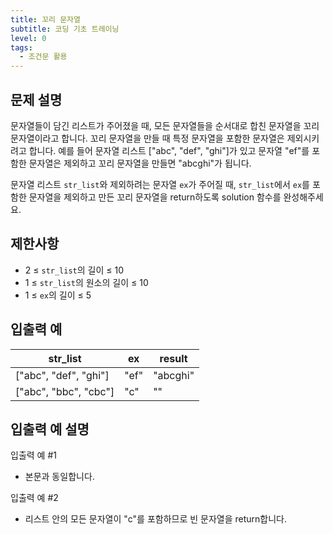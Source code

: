```yaml
---
title: 꼬리 문자열
subtitle: 코딩 기초 트레이닝
level: 0
tags:
  - 조건문 활용
---
```


## 문제 설명

문자열들이 담긴 리스트가 주어졌을 때, 모든 문자열들을 순서대로 합친 문자열을 꼬리 문자열이라고 합니다. 꼬리 문자열을 만들 때 특정 문자열을 포함한 문자열은 제외시키려고 합니다. 예를 들어 문자열 리스트 \["abc", "def", "ghi"\]가 있고 문자열 "ef"를 포함한 문자열은 제외하고 꼬리 문자열을 만들면 "abcghi"가 됩니다.

문자열 리스트 `str_list`와 제외하려는 문자열 `ex`가 주어질 때, `str_list`에서 `ex`를 포함한 문자열을 제외하고 만든 꼬리 문자열을 return하도록 solution 함수를 완성해주세요.

## 제한사항

- 2 ≤ `str_list`의 길이 ≤ 10
- 1 ≤ `str_list`의 원소의 길이 ≤ 10
- 1 ≤ `ex`의 길이 ≤ 5

## 입출력 예

| str_list                | ex   | result   |
| ----------------------- | ---- | -------- |
| \["abc", "def", "ghi"\] | "ef" | "abcghi" |
| \["abc", "bbc", "cbc"\] | "c"  | ""       |

## 입출력 예 설명

입출력 예 #1

- 본문과 동일합니다.

입출력 예 #2

- 리스트 안의 모든 문자열이 "c"를 포함하므로 빈 문자열을 return합니다.
